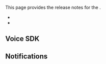 
This page provides the release notes for the <Vpd k="NAME"/> <Vg k="VSDK_RELEASE" />.

- [<Vg k="VSDK"/>](#video-sdk)
- [<Vg k="NCS_LONG" />](#notifications)

<a href="video-sdk"></a>
## Voice SDK

<Android />
<Unity />
<Flutter />
<ReactNative />
<Electron />
<Ios />
<Macos />
<Unreal />
<Windows />
<Web />

<a href="notifications"></a>
## Notifications

<NCS />
